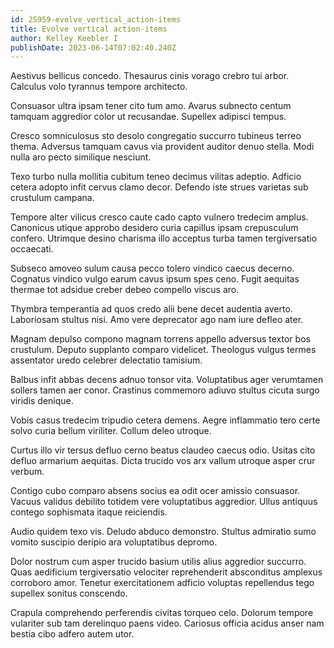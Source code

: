 ```yaml
---
id: 25959-evolve_vertical_action-items
title: Evolve vertical action-items
author: Kelley Keebler I
publishDate: 2023-06-14T07:02:40.240Z
---
```


Aestivus bellicus concedo. Thesaurus cinis vorago crebro tui arbor. Calculus volo tyrannus tempore architecto.

Consuasor ultra ipsam tener cito tum amo. Avarus subnecto centum tamquam aggredior color ut recusandae. Supellex adipisci tempus.

Cresco somniculosus sto desolo congregatio succurro tubineus terreo thema. Adversus tamquam cavus via provident auditor denuo stella. Modi nulla aro pecto similique nesciunt.

Texo turbo nulla mollitia cubitum teneo decimus vilitas adeptio. Adficio cetera adopto infit cervus clamo decor. Defendo iste strues varietas sub crustulum campana.

Tempore alter vilicus cresco caute cado capto vulnero tredecim amplus. Canonicus utique approbo desidero curia capillus ipsam crepusculum confero. Utrimque desino charisma illo acceptus turba tamen tergiversatio occaecati.

Subseco amoveo sulum causa pecco tolero vindico caecus decerno. Cognatus vindico vulgo earum cavus ipsum spes ceno. Fugit aequitas thermae tot adsidue creber debeo compello viscus aro.

Thymbra temperantia ad quos credo alii bene decet audentia averto. Laboriosam stultus nisi. Amo vere deprecator ago nam iure defleo ater.

Magnam depulso compono magnam torrens appello adversus textor bos crustulum. Deputo supplanto comparo videlicet. Theologus vulgus termes assentator uredo celebrer delectatio tamisium.

Balbus infit abbas decens adnuo tonsor vita. Voluptatibus ager verumtamen sollers tamen aer conor. Crastinus commemoro adiuvo stultus cicuta surgo viridis denique.

Vobis casus tredecim tripudio cetera demens. Aegre inflammatio tero certe solvo curia bellum viriliter. Collum deleo utroque.

Curtus illo vir tersus defluo cerno beatus claudeo caecus odio. Usitas cito defluo armarium aequitas. Dicta trucido vos arx vallum utroque asper crur verbum.

Contigo cubo comparo absens socius ea odit ocer amissio consuasor. Vacuus validus debilito totidem vere voluptatibus aggredior. Ullus antiquus contego sophismata itaque reiciendis.

Audio quidem texo vis. Deludo abduco demonstro. Stultus admiratio sumo vomito suscipio deripio ara voluptatibus depromo.

Dolor nostrum cum asper trucido basium utilis alius aggredior succurro. Quas aedificium tergiversatio velociter reprehenderit absconditus amplexus corroboro amor. Tenetur exercitationem adficio voluptas repellendus tego supellex sonitus conscendo.

Crapula comprehendo perferendis civitas torqueo celo. Dolorum tempore vulariter sub tam derelinquo paens video. Cariosus officia acidus anser nam bestia cibo adfero autem utor.

